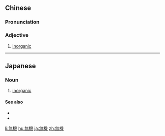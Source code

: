 {{also|无机}}
==Chinese==
{{zh-forms|s=无机}}

===Pronunciation===
{{zh-pron
|m=wújī
|c=mou4 gei1
|cat=a
}}

===Adjective===
{{zh-adj}}

# [[inorganic]]

{{zh-cat|Chemistry}}

----

==Japanese==
{{ja-kanjitab|む|き|yomi=on}}

===Noun===
{{ja-noun|むき}}

# {{lb|ja|chemistry}} [[inorganic]]

====See also====
* {{pedialite|lang=ja}}
* {{pedialite|Inorganic chemistry}}

[[li:無機]]
[[hu:無機]]
[[ja:無機]]
[[zh:無機]]